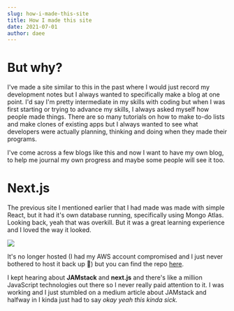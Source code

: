 ```yaml
---
slug: how-i-made-this-site
title: How I made this site
date: 2021-07-01
author: daee
---
```

# But why?

I've made a site similar to this in the past where I would just record my development notes but I always wanted to specifically make a blog at one point. I'd say I'm pretty intermediate in my skills with coding but when I was first starting or trying to advance my skills, I always asked myself how people made things. There are so many tutorials on how to make to-do lists and make clones of existing apps but I always wanted to see what developers were actually planning, thinking and doing when they made their programs. 

I've come across a few blogs like this and now I want to have my own blog, to help me journal my own progress and maybe some people will see it too. 

# Next.js

The previous site I mentioned earlier that I had made was made with simple React, but it had it's own database running, specifically using Mongo Atlas. Looking back, yeah that was overkill. But it was a great learning experience and I loved the way it looked. 

![](/images/demo.gif)

It's no longer hosted (I had my AWS account compromised and I just never bothered to host it back up 😬) but you can find the repo [here](https://github.com/daee-kang/TIL). 

I kept hearing about **JAMstack** and **next.js** and there's like a million JavaScript technologies out there so I never really paid attention to it. I was working and I just stumbled on a medium article about JAMstack and halfway in I kinda just had to say *okay yeah this kinda sick.*